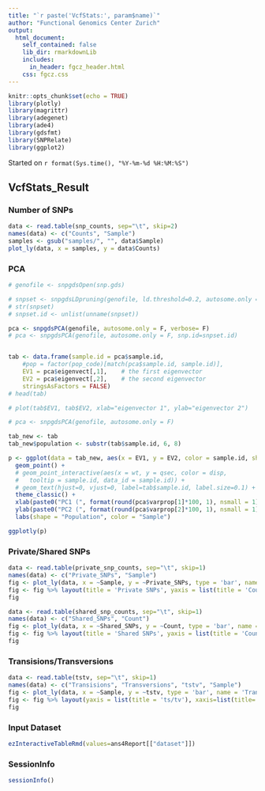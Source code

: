 ```yaml
---
title: "`r paste('VcfStats:', param$name)`"
author: "Functional Genomics Center Zurich"
output: 
  html_document:
    self_contained: false
    lib_dir: rmarkdownLib
    includes:
      in_header: fgcz_header.html
    css: fgcz.css
---
```


```r
knitr::opts_chunk$set(echo = TRUE)
library(plotly)
library(magrittr)
library(adegenet)
library(ade4)
library(gdsfmt)
library(SNPRelate)
library(ggplot2)
```
Started on `r format(Sys.time(), "%Y-%m-%d %H:%M:%S")`

## VcfStats_Result {.tabset}

### Number of SNPs

```r
data <- read.table(snp_counts, sep="\t", skip=2)
names(data) <- c("Counts", "Sample")
samples <- gsub("samples/", "", data$Sample)
plot_ly(data, x = samples, y = data$Counts)
```

### PCA

```r
# genofile <- snpgdsOpen(snp.gds)

# snpset <- snpgdsLDpruning(genofile, ld.threshold=0.2, autosome.only = F)
# str(snpset)
# snpset.id <- unlist(unname(snpset))

pca <- snpgdsPCA(genofile, autosome.only = F, verbose= F)
# pca <- snpgdsPCA(genofile, autosome.only = F, snp.id=snpset.id)


tab <- data.frame(sample.id = pca$sample.id,
    #pop = factor(pop_code)[match(pca$sample.id, sample.id)],
    EV1 = pca$eigenvect[,1],    # the first eigenvector
    EV2 = pca$eigenvect[,2],    # the second eigenvector
    stringsAsFactors = FALSE)
# head(tab)

# plot(tab$EV1, tab$EV2, xlab="eigenvector 1", ylab="eigenvector 2")

# pca <- snpgdsPCA(genofile, autosome.only = F)

tab_new <- tab
tab_new$population <- substr(tab$sample.id, 6, 8)

p <- ggplot(data = tab_new, aes(x = EV1, y = EV2, color = sample.id, shape = population)) +
  geom_point() +
  # geom_point_interactive(aes(x = wt, y = qsec, color = disp,
  #   tooltip = sample.id, data_id = sample.id)) +
  # geom_text(hjust=0, vjust=0, label=tab$sample.id, label.size=0.1) +
  theme_classic() +
  xlab(paste0("PC1 (", format(round(pca$varprop[1]*100, 1), nsmall = 1), "%)" )) +
  ylab(paste0("PC2 (", format(round(pca$varprop[2]*100, 1), nsmall = 1), "%)" )) +
  labs(shape = "Population", color = "Sample")

ggplotly(p)
```



### Private/Shared SNPs

```r
data <- read.table(private_snp_counts, sep="\t", skip=1)
names(data) <- c("Private_SNPs", "Sample")
fig <- plot_ly(data, x = ~Sample, y = ~Private_SNPs, type = 'bar', name = 'Private SNPs')
fig <- fig %>% layout(title = 'Private SNPs', yaxis = list(title = 'Count'), xaxis=list(title=''))
fig
```

```r
data <- read.table(shared_snp_counts, sep="\t", skip=1)
names(data) <- c("Shared_SNPs", "Count")
fig <- plot_ly(data, x = ~Shared_SNPs, y = ~Count, type = 'bar', name = 'Shared SNPs')
fig <- fig %>% layout(title = 'Shared SNPs', yaxis = list(title = 'Count'), xaxis=list(title='Number of shared SNPs'))
fig
```

### Transisions/Transversions

```r
data <- read.table(tstv, sep="\t", skip=1)
names(data) <- c("Transisions", "Transversions", "tstv", "Sample")
fig <- plot_ly(data, x = ~Sample, y = ~tstv, type = 'bar', name = 'Transisions/Transversions')
fig <- fig %>% layout(yaxis = list(title = 'ts/tv'), xaxis=list(title=''))
fig
```

### Input Dataset
```r
ezInteractiveTableRmd(values=ans4Report[["dataset"]])
```

### SessionInfo
```r
sessionInfo()
```
